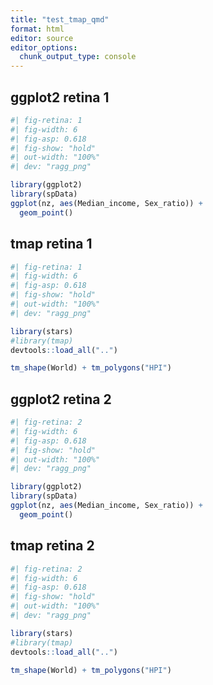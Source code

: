 ```yaml
---
title: "test_tmap_qmd"
format: html
editor: source
editor_options: 
  chunk_output_type: console
---
```


## ggplot2 retina 1

```r
#| fig-retina: 1
#| fig-width: 6
#| fig-asp: 0.618
#| fig-show: "hold"
#| out-width: "100%"
#| dev: "ragg_png"

library(ggplot2)
library(spData)
ggplot(nz, aes(Median_income, Sex_ratio)) + 
  geom_point()
```

## tmap retina 1

```r
#| fig-retina: 1
#| fig-width: 6
#| fig-asp: 0.618
#| fig-show: "hold"
#| out-width: "100%"
#| dev: "ragg_png"

library(stars)
#library(tmap)
devtools::load_all("..")

tm_shape(World) + tm_polygons("HPI") 
```

## ggplot2 retina 2

```r
#| fig-retina: 2
#| fig-width: 6
#| fig-asp: 0.618
#| fig-show: "hold"
#| out-width: "100%"
#| dev: "ragg_png"

library(ggplot2)
library(spData)
ggplot(nz, aes(Median_income, Sex_ratio)) + 
  geom_point()
```

## tmap retina 2

```r
#| fig-retina: 2
#| fig-width: 6
#| fig-asp: 0.618
#| fig-show: "hold"
#| out-width: "100%"
#| dev: "ragg_png"

library(stars)
#library(tmap)
devtools::load_all("..")

tm_shape(World) + tm_polygons("HPI") 
```

